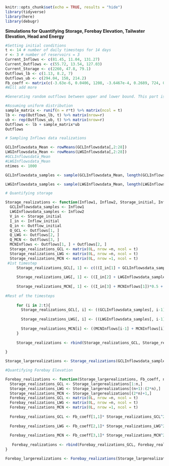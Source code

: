 ```r
knitr::opts_chunk$set(echo = TRUE, results = "hide")
library(tidyverse)
library(here)
library(debugr)
```

**Simulations for Quantifying Storage, Forebay Elevation, Tailwater Elevation, Head and Energy**
```r
#Setting initial conditions
t <- 14 # number of daily timesteps for 14 days
r <- 3 # number of reservoirs = 3 
Current_Inflows <- c(81.45, 11.04, 131.27) 
Current_Outflows <- c(55.72, 13.54, 127.03)
Current_Storage <- c(2260, 47.8, 79.1)
Outflows_lb <- c(1.13, 8.2, 7)
Outflows_ub <- c(294.04, 150, 214.2) 
Fb_coeff <- matrix(c(-3.63e-6, 0.0406, 1208, -3.6467e-4, 0.2689, 724, 0, 0.0571, 334.5), nrow = 3, ncol = 3, byrow = TRUE)
#Will add more
```

```r
#Generating random outflows between upper and lower bound. This part is temporary as when we code the optimization part, this data will be generated from the optimization algorithm.

#Assuming uniform distribution
sample_matrix <- runif(n = r*t) %>% matrix(ncol = t)
lb <- rep(Outflows_lb, t) %>% matrix(nrow=r)
ub <- rep(Outflows_ub, t) %>% matrix(nrow=r)
Outflows <- lb + sample_matrix*ub
Outflows
```

```r

# Sampling Inflows data realizations 

GCLInflowsdata_Mean <- rowMeans(GCLInflowsdata[,2:28])
LWGInflowsdata_Mean <- rowMeans(LWGInflowsdata[,2:28])
#GCLInflowsdata_Mean
#LWGInflowsdata_Mean
ntimes <- 1000

GCLInflowsdata_samples <- sample(GCLInflowsdata_Mean, length(GCLInflowsdata_Mean)*ntimes,  replace = TRUE) %>% matrix(nrow = ntimes)

LWGInflowsdata_samples <- sample(LWGInflowsdata_Mean, length(LWGInflowsdata_Mean)*ntimes,  replace = TRUE) %>% matrix(nrow = ntimes)
```

```r
# Quantifying storage

Storage_realizations <- function(Inflow1, Inflow2, Storage_initial, Inflow_initial, Outflow_initial, Outflows, delta_t, n ){
  GCLInflowsdata_samples <- Inflow1
  LWGInflowsdata_samples <- Inflow2
  V_in <- Storage_initial
  I_in <- Inflow_initial
  Q_in <- Outflow_initial
  Q_GCL <- Outflows[1, ]
  Q_LWG <- Outflows[2, ]
  Q_MCN <- Outflows[3, ]
  MCNInflows <- Outflows[1, ] + Outflows[2, ]
  Storage_realizations_GCL <- matrix(0L, nrow =n, ncol = t)
  Storage_realizations_LWG <- matrix(0L, nrow =n, ncol = t)
  Storage_realizations_MCN <- matrix(0L, nrow =1, ncol = t)
 #1st timestep
     Storage_realizations_GCL[, 1] <- c(((I_in[1] + GCLInflowsdata_samples[, 1])*0.5) + ((Q_in[1] + Q_GCL[1])*0.5)*delta_t + V_in[1])
 
     Storage_realizations_LWG[, 1] <- ((I_in[2] + LWGInflowsdata_samples[, 1])*0.5 + (Q_in[2] + Q_LWG[1])*0.5)*delta_t + V_in[2]
     
     Storage_realizations_MCN[, 1] <- ((I_in[3] + MCNInflows[1])*0.5 + (Q_in[3] + Q_MCN[1])*0.5)*delta_t + V_in[3]
     
#Rest of the timesteps
     
     for (i in 2:t){
       Storage_realizations_GCL[, i] <- ((GCLInflowsdata_samples[, i-1] + GCLInflowsdata_samples[, i])*0.5 + (Q_GCL[i-1] + Q_GCL[i])*0.5)*delta_t +Storage_realizations_GCL[, i-1]
       
       Storage_realizations_LWG[, i] <- ((LWGInflowsdata_samples[, i-1] + LWGInflowsdata_samples[, i])*0.5 + (Q_LWG[i-1] + Q_LWG[i])*0.5)*delta_t +Storage_realizations_LWG[, i-1]
       
       Storage_realizations_MCN[i] <- ((MCNInflows[i-1] + MCNInflows[i])*0.5 + (Q_MCN[i-1] + Q_MCN[i])*0.5)*delta_t +Storage_realizations_MCN[i-1]
     }
     
     Storage_realizations <- rbind(Storage_realizations_GCL, Storage_realizations_LWG, Storage_realizations_MCN)
  
}

```
```r
Storage_largerealizations <- Storage_realizations(GCLInflowsdata_samples, LWGInflowsdata_samples, Current_Storage, Current_Inflows, Current_Outflows, Outflows, delta_t = 1, ntimes)

```



```r
#Quantifying Forebay Elevation

Forebay_realizations <- function(Storage_largerealizations, Fb_coeff, n){
  Storage_realizations_GCL <- Storage_largerealizations[1:n,]
  Storage_realizations_LWG <- Storage_largerealizations[(n+1):(2*n),]
  Storage_realizations_MCN <- Storage_largerealizations[(2*n)+1,]
  Forebay_realizations_GCL <- matrix(0L, nrow =n, ncol = t)
  Forebay_realizations_LWG <- matrix(0L, nrow =n, ncol = t)
  Forebay_realizations_MCN <- matrix(0L, nrow =1, ncol = t)
  
  Forebay_realizations_GCL <- Fb_coeff[1,1]* Storage_realizations_GCL^2 + Fb_coeff[1,2]* Storage_realizations_GCL + Fb_coeff[1,3]
  
  Forebay_realizations_LWG <- Fb_coeff[2,1]* Storage_realizations_LWG^2 + Fb_coeff[2,2]* Storage_realizations_LWG + Fb_coeff[2,3]
  
  Forebay_realizations_MCN <- Fb_coeff[3,1]* Storage_realizations_MCN^2 + Fb_coeff[3,2]* Storage_realizations_MCN + Fb_coeff[3,3]
  
   Forebay_realizations <- rbind(Forebay_realizations_GCL, Forebay_realizations_LWG, Forebay_realizations_MCN)
}


```

```r
Forebay_largerealizations <- Forebay_realizations(Storage_largerealizations, Fb_coeff, ntimes)

```